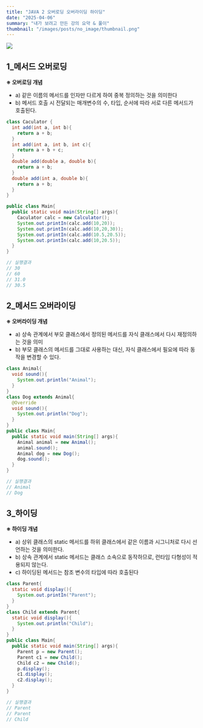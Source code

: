 ```yaml
---
title: "JAVA 2 오버로딩 오버라이딩 하이딩"
date: "2025-04-06"
summary: "내가 보려고 만든 강의 요약 & 풀이"
thumbnail: "/images/posts/no_image/thumbnail.png"
---
```


![](/images/posts/no_image/thumbnail.png)


## 1_메서드 오버로딩

__※ 오버로딩 개념__
* a) 같은 이름의 메서드를 인자만 다르게 하여 중복 정의하는 것을 의미한다
* b) 메서드 호출 시 전달되는 매개변수의 수, 타입, 순서에 따라 서로 다른 메서드가 호출된다.

```java title="오버로딩 예제"
class Caculator {
  int add(int a, int b){
    return a + b;
  }
  int add(int a, int b, int c){
    return a + b + c;
  }
  double add(double a, double b){
    return a + b;
  }
  double add(int a, double b){
    return a + b;
  }
}

public class Main{
  public static void main(String[] args){
    Caculator calc = new Calculator();
    System.out.printIn(calc.add(10,20));
    System.out.printIn(calc.add(10,20,30));
    System.out.printIn(calc.add(10.5,20.5));
    System.out.printIn(calc.add(10,20.5));
  }
}

// 실행결과
// 30
// 60
// 31.0
// 30.5
```

## 2_메서드 오버라이딩

__※ 오버라이딩 개념__
* a) 상속 관계에서 부모 클래스에서 정의된 메서드를 자식 클래스에서 다시 재정의하는 것을 의미
* b) 부모 클래스의 메서드를 그대로 사용하는 대신, 자식 클래스에서 필요에 따라 동작을 변경할 수 있다.

```java title="오버라이딩 예제"
class Animal{
  void sound(){
    System.out.println("Animal");
  }
}
class Dog extends Animal{
  @Override
  void sound(){
    System.out.println("Dog");
  }
}
public class Main{
  public static void main(String[] args){
    Animal animal = new Animal();
    animal.sound();
    Animal dog = new Dog();
    dog.sound();
  }
}

// 실행결과
// Animal
// Dog
```

## 3_하이딩

__※ 하이딩 개념__
* a) 상위 클래스의 static 메서드를 하위 클래스에서 같은 이름과 시그니처로 다시 선언하는 것을 의미한다.
* b) 상속 관계에서 static 메서드는 클래스 소속으로 동작하므로, 런타임 다형성이 적용되지 않는다.
* c) 하이딩된 메서드는 참조 변수의 타입에 따라 호출된다

```java title="하이딩 예제"
class Parent{
  static void display(){
    System.out.printIn("Parent");
  }
}
class Child extends Parent{
  static void display(){
    System.out.println("Child");
  }
}
public class Main{
  public static void main(String[] args){
    Parent p = new Parent();
    Parent c1 = new Child();
    Child c2 = new Child();
    p.display();
    c1.display();
    c2.display();
  }
}

// 실행결과
// Parent
// Parent
// Child
```